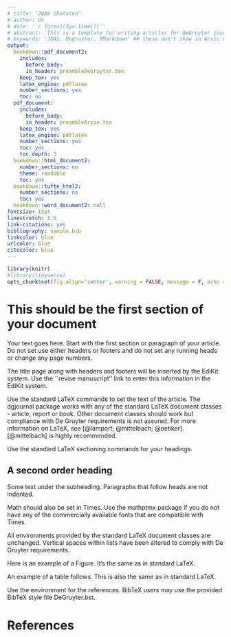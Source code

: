 ```yaml
---
# title: "JQAS Skeleton"
# author: Us
# date: '`r format(Sys.time())`'
# abstract: 'This is a template for writing articles for DeGruyter journals.'
# keywords: 'JQAS, Degruyter, RMarkdown' ## these don't show in Arxiv version for some reason
output:
  bookdown::pdf_document2:
    includes:
      before_body: 
      in_header: preambleDeGruyter.tex
    keep_tex: yes
    latex_engine: pdflatex
    number_sections: yes
    toc: no
  pdf_document:
    includes: 
      before_body: 
      in_header: preambleArxiv.tex
    keep_tex: yes
    latex_engine: pdflatex
    number_sections: yes
    toc: yes
    toc_depth: 3
  bookdown::html_document2:
    number_sections: no
    theme: readable
    toc: yes
  bookdown::tufte_html2:
    number_sections: no
    toc: yes
  bookdown::word_document2: null
fontsize: 12pt
linestretch: 1.5
link-citations: yes
bibliography: sample.bib
linkcolor: blue
urlcolor: blue
citecolor: blue
---
```


```r
library(knitr)
#library(tidyverse)
opts_chunk$set(fig.align='center', warning = FALSE, message = F, echo = FALSE, include=T)

```

# This should be the first section of your document

Your text goes here. Start with the first section or paragraph of your
article. Do not set use either headers or footers and do not set any running
heads or change any page numbers.

The title page along with headers and footers will be inserted by the EdiKit
system. Use the ``revise manuscript'' link to enter this information in the
EdiKit system.

Use the standard LaTeX commands to set the text of the article. The dgjournal
package works with any of the standard LaTeX document classes - article, report
or book. Other document classes should work but compliance with De Gruyter
requirements is not assured. For more information on LaTeX, see [@lamport; @mittelbach; @oetiker]. [@mittelbach] is highly recommended. 

Use the standard LaTeX sectioning commands for your headings.

## A second order heading

Some text under the subheading. Paragraphs that follow heads are not
indented.

Math should also be set in Times. Use the mathptmx package if you do not have
any of the commercially available fonts that are compatible with Times.

\begin{equation}
    y^{(n)} = \sum_{i=0}^{n-1} a_i(x) y^{(i)} + r(x) 
\end{equation}

All environments provided by the standard LaTeX document classes are
unchanged. Vertical spaces within lists have been altered to comply with De Gruyter
requirements.

\begin{enumerate}
\item This is the first item within the list. Some more text here in order to
  display the alignment.
\item Another item in the list.
\item Yet another item in the list.
\end{enumerate}


Here is an example of a Figure. It's the same as in standard LaTeX.

\begin{figure}[!h]
%% Use the graphics package to insert figures
%% \includegraphics{figure.eps}
% Use \centering to center the table
\centering
%% A small box in place of a figure
\framebox{%
  \begin{minipage}{10pc}
    \begin{center}
      \vspace{1cm}\par
      A figure\par
      \vspace{1cm}
    \end{center}
  \end{minipage}}
\caption{Insert your caption here. If you wish to label your figure for
  cross-referencing, use a label either within the caption or after it.}
\label{fig1}
\end{figure}

An example of a table follows. This is also the same as in standard LaTeX.

\begin{table}[!h]
% Use \centering to center the table
\centering
\caption{Insert your table caption here. If you wish to label the table for
  cross-referencing, use a label either within the caption or after it.}
\begin{tabular}{llll}
\hline
Symbol        & LaTeX Command      & Symbol      & LaTeX Command \\
\hline
$\alpha$      & \verb+\alpha+      & $\zeta$     & \verb+\zeta+ \\
$\beta$       & \verb+\beta+       & $\eta$      & \verb+\eta+ \\
$\gamma$      & \verb+\gamma+      & $\theta$    & \verb+\theta+ \\
$\delta$      & \verb+\delta+      & $\vartheta$ & \verb+\vartheta+ \\
$\epsilon$    & \verb+\epsilon+    & $\iota$     & \verb+\iota+ \\
$\varepsilon$ & \verb+\varepsilon+ & $\kappa$    & \verb+\kappa+ \\
\hline
\end{tabular}
\end{table}

Use the \verb+thebibliography+ environment for the references.  BibTeX users may
use the provided BibTeX style file DeGruyter.bst.

# References
\bibliographystyle{DeGruyter}
\bibliography{sample}
